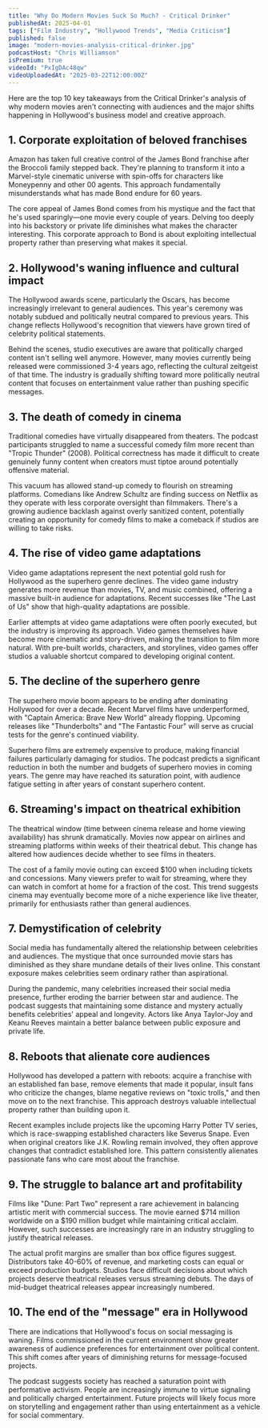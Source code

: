 ```yaml
---
title: "Why Do Modern Movies Suck So Much? - Critical Drinker"
publishedAt: 2025-04-01
tags: ["Film Industry", "Hollywood Trends", "Media Criticism"]
published: false
image: "modern-movies-analysis-critical-drinker.jpg"
podcastHost: "Chris Williamson"
isPremium: true
videoId: "PxIgDAc48qw"
videoUploadedAt: "2025-03-22T12:00:00Z"
---
```



<PodcastSummaryPageLayout frontmatter={frontmatter}>

Here are the top 10 key takeaways from the Critical Drinker's analysis of why modern movies aren't connecting with audiences and the major shifts happening in Hollywood's business model and creative approach.

## 1. Corporate exploitation of beloved franchises

Amazon has taken full creative control of the James Bond franchise after the Broccoli family stepped back. They're planning to transform it into a Marvel-style cinematic universe with spin-offs for characters like Moneypenny and other 00 agents. This approach fundamentally misunderstands what has made Bond endure for 60 years.

The core appeal of James Bond comes from his mystique and the fact that he's used sparingly—one movie every couple of years. Delving too deeply into his backstory or private life diminishes what makes the character interesting. This corporate approach to Bond is about exploiting intellectual property rather than preserving what makes it special.

## 2. Hollywood's waning influence and cultural impact

The Hollywood awards scene, particularly the Oscars, has become increasingly irrelevant to general audiences. This year's ceremony was notably subdued and politically neutral compared to previous years. This change reflects Hollywood's recognition that viewers have grown tired of celebrity political statements.

Behind the scenes, studio executives are aware that politically charged content isn't selling well anymore. However, many movies currently being released were commissioned 3-4 years ago, reflecting the cultural zeitgeist of that time. The industry is gradually shifting toward more politically neutral content that focuses on entertainment value rather than pushing specific messages.

## 3. The death of comedy in cinema

Traditional comedies have virtually disappeared from theaters. The podcast participants struggled to name a successful comedy film more recent than "Tropic Thunder" (2008). Political correctness has made it difficult to create genuinely funny content when creators must tiptoe around potentially offensive material.

This vacuum has allowed stand-up comedy to flourish on streaming platforms. Comedians like Andrew Schultz are finding success on Netflix as they operate with less corporate oversight than filmmakers. There's a growing audience backlash against overly sanitized content, potentially creating an opportunity for comedy films to make a comeback if studios are willing to take risks.

## 4. The rise of video game adaptations

Video game adaptations represent the next potential gold rush for Hollywood as the superhero genre declines. The video game industry generates more revenue than movies, TV, and music combined, offering a massive built-in audience for adaptations. Recent successes like "The Last of Us" show that high-quality adaptations are possible.

Earlier attempts at video game adaptations were often poorly executed, but the industry is improving its approach. Video games themselves have become more cinematic and story-driven, making the transition to film more natural. With pre-built worlds, characters, and storylines, video games offer studios a valuable shortcut compared to developing original content.

## 5. The decline of the superhero genre

The superhero movie boom appears to be ending after dominating Hollywood for over a decade. Recent Marvel films have underperformed, with "Captain America: Brave New World" already flopping. Upcoming releases like "Thunderbolts" and "The Fantastic Four" will serve as crucial tests for the genre's continued viability.

Superhero films are extremely expensive to produce, making financial failures particularly damaging for studios. The podcast predicts a significant reduction in both the number and budgets of superhero movies in coming years. The genre may have reached its saturation point, with audience fatigue setting in after years of constant superhero content.

## 6. Streaming's impact on theatrical exhibition

The theatrical window (time between cinema release and home viewing availability) has shrunk dramatically. Movies now appear on airlines and streaming platforms within weeks of their theatrical debut. This change has altered how audiences decide whether to see films in theaters.

The cost of a family movie outing can exceed $100 when including tickets and concessions. Many viewers prefer to wait for streaming, where they can watch in comfort at home for a fraction of the cost. This trend suggests cinema may eventually become more of a niche experience like live theater, primarily for enthusiasts rather than general audiences.

## 7. Demystification of celebrity

Social media has fundamentally altered the relationship between celebrities and audiences. The mystique that once surrounded movie stars has diminished as they share mundane details of their lives online. This constant exposure makes celebrities seem ordinary rather than aspirational.

During the pandemic, many celebrities increased their social media presence, further eroding the barrier between star and audience. The podcast suggests that maintaining some distance and mystery actually benefits celebrities' appeal and longevity. Actors like Anya Taylor-Joy and Keanu Reeves maintain a better balance between public exposure and private life.

## 8. Reboots that alienate core audiences

Hollywood has developed a pattern with reboots: acquire a franchise with an established fan base, remove elements that made it popular, insult fans who criticize the changes, blame negative reviews on "toxic trolls," and then move on to the next franchise. This approach destroys valuable intellectual property rather than building upon it.

Recent examples include projects like the upcoming Harry Potter TV series, which is race-swapping established characters like Severus Snape. Even when original creators like J.K. Rowling remain involved, they often approve changes that contradict established lore. This pattern consistently alienates passionate fans who care most about the franchise.

## 9. The struggle to balance art and profitability

Films like "Dune: Part Two" represent a rare achievement in balancing artistic merit with commercial success. The movie earned $714 million worldwide on a $190 million budget while maintaining critical acclaim. However, such successes are increasingly rare in an industry struggling to justify theatrical releases.

The actual profit margins are smaller than box office figures suggest. Distributors take 40-60% of revenue, and marketing costs can equal or exceed production budgets. Studios face difficult decisions about which projects deserve theatrical releases versus streaming debuts. The days of mid-budget theatrical releases appear increasingly numbered.

## 10. The end of the "message" era in Hollywood

There are indications that Hollywood's focus on social messaging is waning. Films commissioned in the current environment show greater awareness of audience preferences for entertainment over political content. This shift comes after years of diminishing returns for message-focused projects.

The podcast suggests society has reached a saturation point with performative activism. People are increasingly immune to virtue signaling and politically charged entertainment. Future projects will likely focus more on storytelling and engagement rather than using entertainment as a vehicle for social commentary.

</PodcastSummaryPageLayout>

